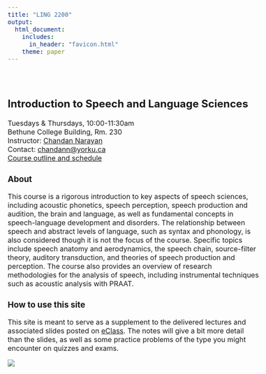 ```yaml
---
title: "LING 2200"
output: 
  html_document:
    includes:
      in_header: "favicon.html"
    theme: paper
---
```

<style type="text/css">
  body{
  font-size: 12pt;
}
</style>

<style type="text/css">
.title {
  display: none;
}

#getting-started img {
  margin-right: 10px;
}

</style>

<div class="row" style="padding-top: 30px;">
<div class="col-sm-6">

# **Introduction to Speech and Language Sciences**

Tuesdays & Thursdays, 10:00-11:30am\
Bethune College Building, Rm. 230\
Instructor: [Chandan Narayan](https://ch-narayan.github.io)\
Contact: [chandann@yorku.ca](mailto:chandann@yorku.ca)\
[Course outline and schedule](LING2200syllabus.html)

### About

This course is a rigorous introduction to key aspects of speech sciences, including acoustic phonetics, speech perception, speech production and audition, the brain and language, as well as fundamental concepts in speech-language development and disorders. The relationship between speech and abstract levels of language, such as syntax and phonology, is also considered though it is not the focus of the course. Specific topics include speech anatomy and aerodynamics, the speech chain, source-filter theory, auditory transduction, and theories of speech production and perception. The course also provides an overview of research methodologies for the analysis of speech, including instrumental techniques such as acoustic analysis with PRAAT.

### How to use this site

This site is meant to serve as a supplement to the delivered lectures and associated slides posted on [eClass](https://eclass.yorku.ca). The notes will give a bit more detail than the slides, as well as some practice problems of the type you might encounter on quizzes and exams. 


</div>
<div class="col-sm-6">

![](images/facemodel.jpg)
</a>
</div>
